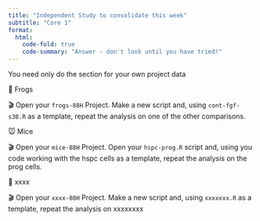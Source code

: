 ```yaml
---
title: "Independent Study to consolidate this week"
subtitle: "Core 1"
format:
  html:
    code-fold: true
    code-summary: "Answer - don't look until you have tried!"
---
```



You need only do the section for your own project data

🐸 Frogs

🎬 Open your `frogs-88H` Project. Make a new script and, using `cont-fgf-s30.R` as a template, repeat the analysis on one of the other comparisons.


🐭 Mice

🎬 Open your `mice-88H` Project. Open your `hspc-prog.R` script and, using you code working with the hspc cells as a template, repeat the analysis on the prog cells.


🍂 xxxx

🎬 Open your `xxxx-88H` Project. Make a new script and, using `xxxxxxx.R` as a template, repeat the analysis on xxxxxxxx



